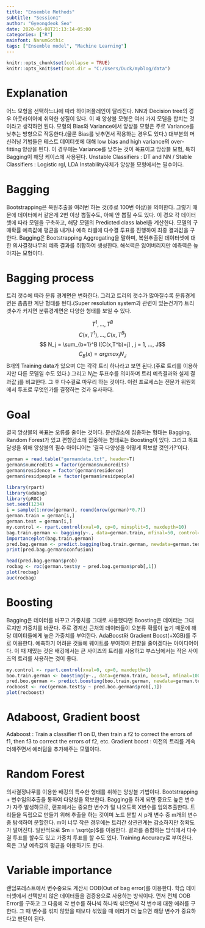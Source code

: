 ```yaml
---
title: "Ensemble Methods"
subtitle: "Session1"
author: "Gyeongdeok Seo"
date: 2020-06-08T21:13:14-05:00
categories: ["R"]
mainfont: NanumGothic
tags: ["Ensemble model", "Machine Learning"]
---
```


```r
knitr::opts_chunk$set(collapse = TRUE)
knitr::opts_knit$set(root.dir = "C:/Users/Duck/myblog/data")
```

# Explanation
 어느 모형을 선택하느냐에 따라 하이퍼플레인이 달라진다. NN과 Decision tree의 경우 아웃라이어에 취약한 성질이 있다. 이 때 앙상블 모형은 여러 가지 모델을 합치는 것이라고 생각하면 된다. 모형의 Bias와 Variance에서 앙상블 모형은 주로 Variance를 낮추는 방향으로 작동한다.(물론 Bias를 낮추면서 작용하는 경우도 있다.) 대부분의 머신러닝 기법들은 테스트 데이터셋에 대해 low bias and high variance의 over-fitting 양상을 띈다. 이 경우에는 Variance를 낮추는 것이 목표이고 앙상블 모형, 특히 Bagging이 해당 케이스에 사용된다.
 Unstable Classifiers : DT and NN / Stable Classifiers : Logistic rgl, LDA
 Instability자체가 앙상블 모형에서는 필수이다.

# Bagging
 Bootstrapping은 복원추출을 여러번 하는 것(주로 100번 이상)을 의미한다. 그렇기 때문에 데이터에서 같은게 2번 이상 뽑힐수도, 아예 안 뽑힐 수도 있다. 이 경으 각 데이터셋에 따라 모델을 구축하고, 해당 모델의 Predicted class label을 계산한다. 모델의 구매확률 예측값에 평균을 내거나 예측 라벨에 다수결 투표를 진행하여 최종 결과값을 구한다. Bagging은 Bootstrapping Aggregating을 말하며, 복원추출된 데이터셋에 대한 의사결정나무의 예측 결과를 취합하여 생성한다. 해석력은 잃어버리지만 예측력은 높아지는 모형이다.

# Bagging process
 트리 갯수에 따라 분류 경계면은 변화한다. 그리고 트리의 갯수가 많아질수록 분류경계면은 촘촘한 계단 형태를 띈다.(Super resolution system과 관련이 있는건가?) 트리 갯수가 커지면 분류경계면은 다양한 형태를 보일 수 있다.
 
$$ T^1, ..., T^B $$
$$ C(x,T^1), ..., C(x,T^B) $$
$$ N_j = \sum_{b=1}^B I[C(x,T^b)=j] , j = 1, ..., J$$
$$ C_B(x) = argmax_j N_J $$ 
 B개의 Training data가 있으며 C는 각각 트리 하나라고 보면 된다.(주로 트리를 이용하지만 다른 모델일 수도 있다.) 그리고 $N_j$는 투표수를 의미하며 트리 예측결과와 실제 결과값 j를 비교한다. 그 후 다수결로 마무리 하는 것이다. 이런 프로세스는 전문가 위원회에서 투표로 무엇인가를 결정하는 것과 유사하다.
 
# Goal
 결국 앙상블의 목표는 오류를 줄이는 것이다. 분산감소에 집중하는 형태는 Bagging, Random Forest가 있고 편향감소에 집중하는 형태로는 Boosting이 있다. 그리고 목표달성을 위해 앙상블의 필수 아이디어는 '결국 다양성을 어떻게 확보할 것인가?'이다. 

```r
german = read.table("germandata.txt", header=T)
german$numcredits = factor(german$numcredits)
german$residence = factor(german$residence)
german$residpeople = factor(german$residpeople)

library(rpart)
library(adabag)
library(pROC)
set.seed(1234)
i = sample(1:nrow(german), round(nrow(german)*0.7))
german.train = german[i,]
german.test = german[i,]
my.control <- rpart.control(xval=0, cp=0, minsplit=5, maxdepth=10)
bag.train.german <- bagging(y~., data=german.train, mfinal=50, control=my.control)
importanceplot(bag.train.german)
pred.bag.german <- predict.bagging(bag.train.german, newdata=german.test)
print(pred.bag.german$confusion)
```
```r
head(pred.bag.german$prob)
rocbag <- roc(german.test$y ~ pred.bag.german$prob[,1])
plot(rocbag)
auc(rocbag)
```

# Boosting
 Bagging은 데이터를 바꾸고 가중치를 그대로 사용했다면 Boosting은 데이터는 그대로지만 가중치를 바꾼다. 주로 경계선 근처의 데이터들이 오분류 확률이 높기 때문에 해당 데이터들에게 높은 가중치를 부여한다. AdaBoost와 Gradient Boost(+XGB)를 주로 이용한다. 예측하기 어려운 것들에 웨이트를 부여하여 편향을 줄이겠다는 아이디어이다. 이 때 재밌는 것은 배깅에서는 큰 사이즈의 트리를 사용하고 부스닝에서는 작은 사이즈의 트리를 사용하는 것이 좋다.
 
```r
my.control <- rpart.control(xval=0, cp=0, maxdepth=1)
boo.train.german <- boosting(y~., data=german.train, boos=T, mfinal=100, control=my.control)
pred.boo.german <- predict.boosting(boo.train.german, newdata=german.test)
rocboost <- roc(german.test$y ~ pred.boo.german$prob[,1])
plot(rocboost)
```

# Adaboost, Gradient boost
 Adaboost : Train a classifier f1 on D, then train a f2 to correct the errors of f1, then f3 to correct the errors of f2, etc.
 Gradient boost : 이전의 트리를 계속 더해주면서 에러텀을 추가해주는 모델이다.

# Random Forest
 의사결정나무를 이용한 배깅의 특수한 형태를 취하는 앙상블 기법이다. Bootstrapping + 변수임의추출을 통하여 다양성을 확보한다. Bagging을 하게 되면 중요도 높은 변수가 자주 발생하므로, 랜포에서는 중요한 변수가 덜 나오도록 X변수를 임의추출한다. 트리들을 독립으로 만들기 위해 추출을 하는 것이며 노드 분할 시 p개 변수 중 m개의 변수 중 탐색하여 분할한다. m이 너무 작은 경우에는 트리간 상관관계는 감소하지만 정확도가 떨어진다. 일반적으로 $m = \sqrt{p}$를 이용한다.
 결과를 종합하는 방식에서 다수결 투표를 할수도 있고 가중치 투표를 할 수도 있다. Training Accuracy로 부여한다. 혹은 그냥 예측값의 평균을 이용하기도 한다.
 
# Variable importance
 랜덤포레스트에서 변수중요도 계산시 OOB(Out of bag error)를 이용한다. 학습 데이터셋에서 선택받지 않은 데이터들을 검증용으로 사용하는 방식이다. 먼저 전체 OOB Error를 구하고 그 다음에 각 변수를 하나씩 하나씩 섞으면서 각 변수에 대한 에러를 구한다. 그 때 변수를 섞지 않았을 때보다 섞었을 때 에러가 더 높으면 해당 변수가 중요하다고 판단이 된다.
 